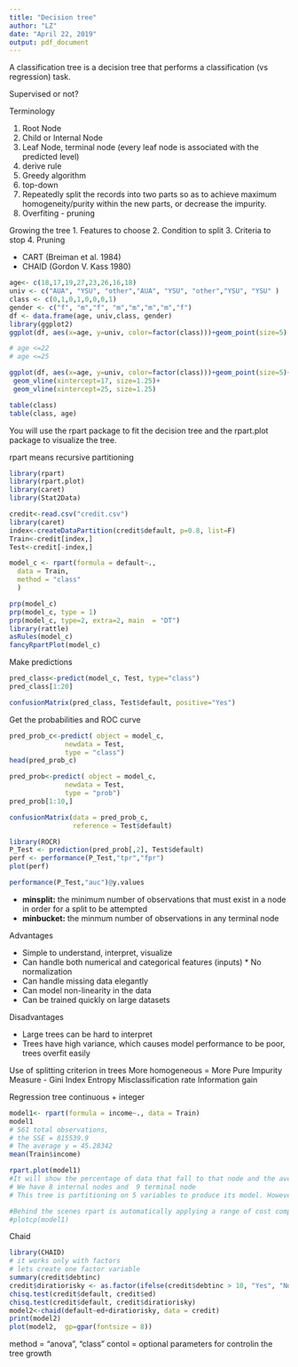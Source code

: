 ---
title: "Decision tree"
author: "LZ"
date: "April 22, 2019"
output: pdf_document
---
A classification tree is a decision tree that performs a classification (vs regression) task.

Supervised or not?

Terminology

1. Root Node 
2. Child or Internal Node
3. Leaf Node, terminal node  (every leaf node is associated with the predicted level)
4. derive rule
5. Greedy algorithm
6. top-down
7. Repeatedly split the records into two parts so as to achieve maximum homogeneity/purity within the new parts, or decrease the impurity.
8. Overfiting - pruning


Growing the tree
1. Features to choose
2. Condition to split
3. Criteria to stop
4. Pruning

 * CART (Breiman et al. 1984)
 * CHAID (Gordon V. Kass 1980)

```{r}
age<- c(18,17,19,27,23,26,16,18)
univ <- c("AUA", "YSU", "other","AUA", "YSU", "other","YSU", "YSU" )
class <- c(0,1,0,1,0,0,0,1)
gender <- c("f", "m","f", "m","m","m","m","f")
df <- data.frame(age, univ,class, gender)
library(ggplot2)
ggplot(df, aes(x=age, y=univ, color=factor(class)))+geom_point(size=5)

# age <=22
# age <=25

ggplot(df, aes(x=age, y=univ, color=factor(class)))+geom_point(size=5)+
 geom_vline(xintercept=17, size=1.25)+
 geom_vline(xintercept=25, size=1.25)

table(class)
table(class, age)

```

You will use the rpart package to fit the decision tree and the rpart.plot package to visualize the tree.

rpart means recursive partitioning

```{r}
library(rpart)
library(rpart.plot)
library(caret)
library(Stat2Data)
```

```{r}
credit<-read.csv("credit.csv")
library(caret)
index<-createDataPartition(credit$default, p=0.8, list=F)
Train<-credit[index,]
Test<-credit[-index,]
```

\pagebreak

```{r}
model_c <- rpart(formula = default~., 
  data = Train,
  method = "class"
  )
```

```{r}
prp(model_c)
prp(model_c, type = 1)
prp(model_c, type=2, extra=2, main  = "DT")
library(rattle)
asRules(model_c)
fancyRpartPlot(model_c)
```

\pagebreak

Make predictions

```{r}
pred_class<-predict(model_c, Test, type="class")
pred_class[1:20]
```

\pagebreak

```{r}
confusionMatrix(pred_class, Test$default, positive="Yes")
```

\pagebreak

Get the probabilities and ROC curve

```{r}
pred_prob_c<-predict( object = model_c,
              newdata = Test,
              type = "class")
head(pred_prob_c)

pred_prob<-predict( object = model_c,
              newdata = Test,
              type = "prob")
pred_prob[1:10,]

confusionMatrix(data = pred_prob_c,       
                reference = Test$default)  
```

\pagebreak

```{r}
library(ROCR)
P_Test <- prediction(pred_prob[,2], Test$default) 
perf <- performance(P_Test,"tpr","fpr")
plot(perf)
```

```{r}
performance(P_Test,"auc")@y.values
```


 * **minsplit:** the minimum number of observations that must exist in a node in order for a split to be attempted 
 * **minbucket:** the minmum number of observations in any terminal node


Advantages

 * Simple to understand, interpret, visualize
 * Can handle both numerical and categorical features (inputs)  * No normalization
 * Can handle missing data elegantly
 * Can model non-linearity in the data
 * Can be trained quickly on large datasets

Disadvantages

 * Large trees can be hard to interpret
* Trees have high variance, which causes model performance to be poor, trees overfit easily



Use of splitting criterion in trees
More homogeneous = More Pure
Impurity Measure - Gini Index
Entropy
Misclassification rate
Information gain

Regression tree
continuous + integer

```{r}
model1<- rpart(formula = income~., data = Train)
model1
# 561 total observations,
# the SSE = 815539.9
# The average y = 45.28342
mean(Train$income)
```

```{r}
rpart.plot(model1)
#It will show the percentage of data that fall to that node and the average income for that branch. 
# We have 8 internal nodes and  9 terminal node
# This tree is partitioning on 5 variables to produce its model. However, there are 9-1 variables in ames_train. So what happened?
```

```{r}
#Behind the scenes rpart is automatically applying a range of cost complexity (α values to prune the tree. To compare the error for each α value, rpart performs a 10-fold cross validation so that the error associated with a given α  value is computed on the hold-out validation data. 
#plotcp(model1)

```

Chaid

```{r}
library(CHAID)
# it works only with factors
# lets create one factor variable
summary(credit$debtinc)
credit$diratiorisky <- as.factor(ifelse(credit$debtinc > 10, "Yes", "No"))
chisq.test(credit$default, credit$ed)
chisq.test(credit$default, credit$diratiorisky)
model2<-chaid(default~ed+diratiorisky, data = credit)
print(model2)
plot(model2,  gp=gpar(fontsize = 8))
```




method = "anova", "class"
contol = optional parameters for controlin the tree growth

